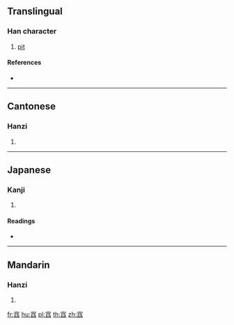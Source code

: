 {{character info/new}}
==Translingual==

===Han character===
{{Han char|rn=116|rad=穴|as=08|sn=13|four=30777|canj=JCNHX}}

# [[pit]]

====References====
* {{Han ref|kx=0866.320|dkj=25551|dj=1294.310|hdz=42734.090|uh=7A9E|ud=31390|bh=DF44|bd=57156}}

----

==Cantonese==

===Hanzi===
{{yue-hanzi|jyut=|y=daam6}}

# {{defn|lang=yue|sort=穴08}}

----

==Japanese==

===Kanji===
{{ja-kanji|grade=|rs=穴08}}

# {{defn|lang=ja|sort=穴08}}

====Readings====
* {{ja-readings|on=[[たん]] (tan), [[どん]] (don), [[らん]] (ran)|kun=[[あな]] (ana)|nanori=}}

----

==Mandarin==

===Hanzi===
{{cmn-hanzi|pin=[[dàn]] ([[dan4]])|wg=tan<sup>4</sup>}}

# {{defn|lang=cmn|sort=穴08}}

[[fr:窞]]
[[hu:窞]]
[[pl:窞]]
[[th:窞]]
[[zh:窞]]